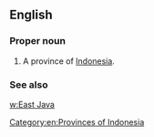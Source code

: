 ==English==

===Proper noun===
{{en-proper noun}}

# A province of [[Indonesia]].

===See also===
[[w:East Java]]
[[Category:en:Provinces of Indonesia]]